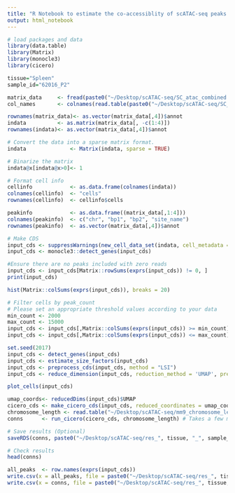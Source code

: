 ```yaml
---
title: "R Notebook to estimate the co-accessiblity of scATAC-seq peaks with Cicero"
output: html_notebook
---
```


```r
# load packages and data
library(data.table)
library(Matrix)
library(monocle3)
library(cicero)

tissue="Spleen"
sample_id="62016_P2"

matrix_data     <- fread(paste0("~/Desktop/scATAC-seq/SC_atac_combined.", tissue, "_", sample_id, ".fixed.nodups.peakmatrix.txt"), header = TRUE, sep = "\t")
col_names       <- colnames(read.table(paste0("~/Desktop/scATAC-seq/SC_atac_combined.", tissue, "_", sample_id, ".fixed.nodups.peakmatrix.txt"), header = TRUE, nrows = 1, sep = "\t"))

rownames(matrix_data)<- as.vector(matrix_data[,4])$annot
indata          <- as.matrix(matrix_data[, -c(1:4)])
rownames(indata)<- as.vector(matrix_data[,4])$annot
```

```r
# Convert the data into a sparse matrix format.
indata              <- Matrix(indata, sparse = TRUE)

# Binarize the matrix
indata@x[indata@x>0]<- 1

# Format cell info
cellinfo            <- as.data.frame(colnames(indata))
colnames(cellinfo)  <- "cells"
rownames(cellinfo)  <- cellinfo$cells

peakinfo            <- as.data.frame((matrix_data[,1:4]))
colnames(peakinfo)  <- c("chr", "bp1", "bp2", "site_name")
rownames(peakinfo)  <- as.vector(matrix_data[,4])$annot
```


```r
# Make CDS
input_cds <- suppressWarnings(new_cell_data_set(indata, cell_metadata = cellinfo, gene_metadata = peakinfo))
input_cds <- monocle3::detect_genes(input_cds)

#Ensure there are no peaks included with zero reads
input_cds <- input_cds[Matrix::rowSums(exprs(input_cds)) != 0, ] 
print(input_cds)

hist(Matrix::colSums(exprs(input_cds)), breaks = 20)

# Filter cells by peak_count
# Please set an appropriate threshold values according to your data 
min_count <- 2000
max_count <- 15000
input_cds <- input_cds[,Matrix::colSums(exprs(input_cds)) >= min_count] 
input_cds <- input_cds[,Matrix::colSums(exprs(input_cds)) <= max_count] 

set.seed(2017)
input_cds <- detect_genes(input_cds)
input_cds <- estimate_size_factors(input_cds)
input_cds <- preprocess_cds(input_cds, method = "LSI")
input_cds <- reduce_dimension(input_cds, reduction_method = 'UMAP', preprocess_method = "LSI")

plot_cells(input_cds)
```

```r
umap_coords<- reducedDims(input_cds)$UMAP
cicero_cds <- make_cicero_cds(input_cds, reduced_coordinates = umap_coords)
chromosome_length <- read.table("~/Desktop/scATAC-seq/mm9_chromosome_length.txt")
conns      <- run_cicero(cicero_cds, chromosome_length) # Takes a few minutes to run

# Save results (Optional)
saveRDS(conns, paste0("~/Desktop/scATAC-seq/res_", tissue, "_", sample_id, "_cicero_connections.Rds"))

# Check results
head(conns)

all_peaks  <- row.names(exprs(input_cds))
write.csv(x = all_peaks, file = paste0("~/Desktop/scATAC-seq/res_", tissue, "_", sample_id, "_all_peaks.csv"))
write.csv(x = conns, file = paste0("~/Desktop/scATAC-seq/res_", tissue, "_", sample_id, "_cicero_connections.csv"))
```



